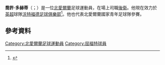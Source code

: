 '''喬許·多赫蒂'''（{{lang-en|Josh Doherty}}；{{bd|1996年|3月15日}}）是一位[[北愛爾蘭|北愛爾蘭]]足球運動員，在場上司職[[後衛|後衛]]。他現在效力於[[英格蘭足球超級聯賽|英超]]球隊[[沃特福德足球俱樂部|沃特福德足球俱樂部]]<ref>{{cite news|title=Watford youngster Josh Doherty accepts the club's young professionals will have to leave on loan in order to get first team football|url=http://www.watfordobserver.co.uk/sport/11644626.Doherty_understands_first_team_chances_with_Hornets_are_limited/|publisher=Watford Observer|date=4 December 2014|accessdate=24 April 2015|archive-date=2017-09-11|archive-url=https://web.archive.org/web/20170911163255/http://www.watfordobserver.co.uk/sport/11644626.Doherty_understands_first_team_chances_with_Hornets_are_limited/|dead-url=no}}</ref>。他也代表北愛爾蘭國家青年足球隊參賽。

==參考資料==
{{Reflist}}

{{DEFAULTSORT:Doherty, Josh}}
[[Category:北愛爾蘭足球運動員|Category:北愛爾蘭足球運動員]]
[[Category:屈福特球員|Category:屈福特球員]]

{{Sport-bio-stub}}